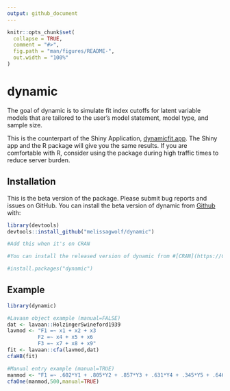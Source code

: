 ```yaml
---
output: github_document
---
```


<!-- README.md is generated from README.Rmd. Please edit that file -->

```r
knitr::opts_chunk$set(
  collapse = TRUE,
  comment = "#>",
  fig.path = "man/figures/README-",
  out.width = "100%"
)
```

# dynamic

<!-- badges: start -->
<!-- badges: end -->

The goal of dynamic is to simulate fit index cutoffs for latent variable models that are tailored to the user's model statement, model type, and sample size. 

This is the counterpart of the Shiny Application, [dynamicfit.app](https://dynamicfit.app/connect/){target="_parent"}.  The Shiny app and the R package will give you the same results.  If you are comfortable with R, consider using the package during high traffic times to reduce server burden.

## Installation

This is the beta version of the package.  Please submit bug reports and issues on GitHub.  You can install the beta version of dynamic from [Github](https://github.com) with:

```r
library(devtools)
devtools::install_github("melissagwolf/dynamic")
```

```r
#Add this when it's on CRAN

#You can install the released version of dynamic from #[CRAN](https://CRAN.R-project.org) with:

#install.packages("dynamic")
```

## Example

```r
library(dynamic)

#Lavaan object example (manual=FALSE)
dat <- lavaan::HolzingerSwineford1939
lavmod <- "F1 =~ x1 + x2 + x3
          F2 =~ x4 + x5 + x6
          F3 =~ x7 + x8 + x9"
fit <- lavaan::cfa(lavmod,dat)
cfaHB(fit)

#Manual entry example (manual=TRUE)
manmod <- "F1 =~ .602*Y1 + .805*Y2 + .857*Y3 + .631*Y4 + .345*Y5 + .646*Y6"
cfaOne(manmod,500,manual=TRUE)
```
